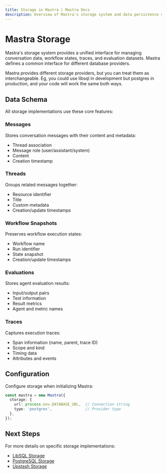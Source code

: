 ```yaml
---
title: Storage in Mastra | Mastra Docs
description: Overview of Mastra's storage system and data persistence capabilities.
---
```


# Mastra Storage

Mastra's storage system provides a unified interface for managing conversation data, workflow states, traces, and evaluation datasets. Mastra defines a common interface for different database providers.

Mastra provides different storage providers, but you can treat them as interchangeable. Eg, you could use libsql in development but postgres in production, and your code will work the same both ways.
## Data Schema

All storage implementations use these core features:

### Messages
Stores conversation messages with their content and metadata:
- Thread association
- Message role (user/assistant/system)
- Content
- Creation timestamp

### Threads
Groups related messages together:
- Resource identifier
- Title
- Custom metadata
- Creation/update timestamps

### Workflow Snapshots
Preserves workflow execution states:
- Workflow name
- Run identifier
- State snapshot
- Creation/update timestamps

### Evaluations
Stores agent evaluation results:
- Input/output pairs
- Test information
- Result metrics
- Agent and metric names

### Traces
Captures execution traces:
- Span information (name, parent, trace ID)
- Scope and kind
- Timing data
- Attributes and events

## Configuration

Configure storage when initializing Mastra:

```typescript
const mastra = new Mastra({
  storage: {
    url: process.env.DATABASE_URL,  // Connection string
    type: 'postgres',               // Provider type
  },
});
```

## Next Steps

For more details on specific storage implementations:
- [LibSQL Storage](../reference/storage/libsql.mdx)
- [PostgreSQL Storage](../reference/storage/postgresql.mdx)
- [Upstash Storage](../reference/storage/upstash.mdx)